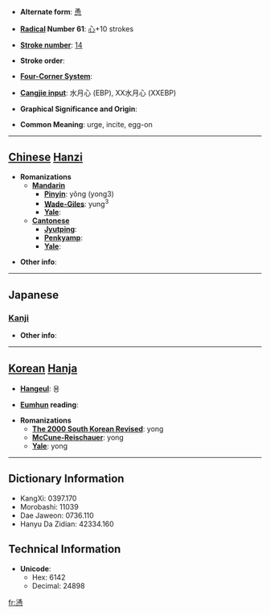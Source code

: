* '''Alternate form''': [[恿]]

* '''[[Wiktionary:Chinese radical index| Radical]] Number 61''': [[Wiktionary:Chinese radical index 心|心]]+10 strokes

* '''[[Wiktionary:Chinese total strokes index|Stroke number]]''': [[Wiktionary:Chinese total strokes index 14|14]]

* '''Stroke order''': 

* '''[[Wiktionary:Chinese four corner index|Four-Corner System]]''': 

* '''[[Wiktionary:Chinese Cangjie index|Cangjie input]]''': 水月心 (EBP), XX水月心 (XXEBP)

* '''Graphical Significance and Origin''': 

* '''Common Meaning''': urge, incite, egg-on

----

== [[Chinese]] [[Hanzi]] ==

* '''Romanizations'''
** '''[[Mandarin]]'''
*** '''[[Pinyin]]''': yǒng (yong3)
*** '''[[Wade-Giles]]''': yung<sup>3</sup>
*** '''[[Yale]]''': 
** '''[[Cantonese]]'''
*** '''[[Jyutping]]''':
*** '''[[Penkyamp]]''': 
*** '''[[Yale]]''': 

* '''Other info''': 

----

==Japanese==
===[[Kanji]]===
{{kanji|on readings=[[よう]] (yō), [[ゆ]] (yu)|kun readings=[[しいる]] (shiiru), [[すすめる]] (susumeru)}}

* '''Other info''':  

----

== [[Korean]] [[Hanja]] ==

* '''[[Hangeul]]''': 용

* '''[[Eumhun]] reading''': 

* '''Romanizations'''
** '''[[The 2000 South Korean Revised Romanization|The 2000 South Korean Revised]]''': yong
** '''[[McCune-Reischauer]]''': yong
** '''[[Yale]]''': yong

----

== Dictionary Information ==

* KangXi: 0397.170
* Morobashi: 11039
* Dae Jaweon: 0736.110
* Hanyu Da Zidian: 42334.160

== Technical Information ==

* '''Unicode''':
** Hex: 6142
** Decimal: 24898

[[fr:慂]]